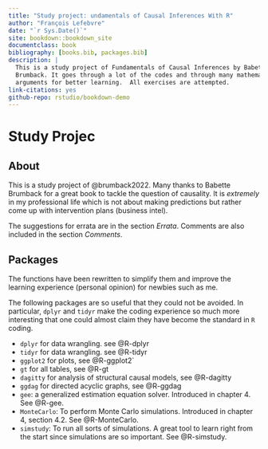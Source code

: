 ```yaml
--- 
title: "Study project: undamentals of Causal Inferences With R"
author: "François Lefebvre"
date: "`r Sys.Date()`"
site: bookdown::bookdown_site
documentclass: book
bibliography: [books.bib, packages.bib]
description: |
  This is a study project of Fundamentals of Causal Inferences by Babette A.
  Brumback. It goes through a lot of the codes and through many mathematical
  arguments for better learning.  All exercises are attempted.
link-citations: yes
github-repo: rstudio/bookdown-demo
---
```


# Study Projec {-}

## About {-}

This is a study project of @brumback2022. Many thanks to Babette Brumback for a 
great book to tackle the question of causality.  It is *extremely* in my
professional life which is not about making predictions but rather come up
with intervention plans (business intel).

The suggestions for errata are in the section *Errata*. Comments are also
included in the section *Comments*.

## Packages {-}

The functions have been rewritten to simplify them and improve the
learning experience (personal opinion) for newbies such as me.

The following packages are so useful that they
could not be avoided. In particular, `dplyr` and `tidyr` make the coding 
experience so much more interesting that one could almost claim they have become
the standard in `R` coding.

* `dplyr` for data wrangling. see @R-dplyr
* `tidyr` for data wrangling. see @R-tidyr
* `ggplot2` for plots, see @R-ggplot2`
* `gt` for all tables, see @R-gt
* `dagitty` for analysis of structural causal models, see @R-dagitty
* `ggdag` for directed acyclic graphs, see @R-ggdag
* `gee`: a generalized estimation equation solver. Introduced in chapter 4.
See @R-gee.
* `MonteCarlo`: To perform Monte Carlo simulations. Introduced in chapter 4,
section 4.2. See @R-MonteCarlo.
* `simstudy`: To run all sorts of simulations. A great tool to learn right from the
start since simulations are so important. See @R-simstudy.
